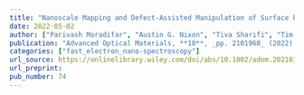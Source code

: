 ```yaml
---
title: "Nanoscale Mapping and Defect-Assisted Manipulation of Surface Plasmon Resonances in 2D Bi2Te3/Sb2Te3 In-Plane Heterostructures"
date: 2022-05-02
author: ["Parivash Moradifar", "Austin G. Nixon", "Tiva Sharifi", "Tim Brandt van Driel", "Pulickel Ajayan", "David J. Masiello", "Nasim Alem"]
publication: "Advanced Optical Materials, **10**, _pp. 2101968_ (2022)."
categories: ["fast_electron_nano-spectroscopy"]
url_source: https://onlinelibrary.wiley.com/doi/abs/10.1002/adom.202101968
url_preprint: 
pub_number: 74
---
```

